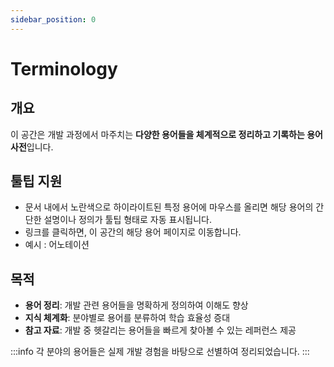 ```yaml
---
sidebar_position: 0
---
```


# Terminology

## 개요

이 공간은 개발 과정에서 마주치는 **다양한 용어들을 체계적으로 정리하고 기록하는 용어 사전**입니다.

## 툴팁 지원

- 문서 내에서 노란색으로 하이라이트된 특정 용어에 마우스를 올리면 해당 용어의 간단한 설명이나 정의가 툴팁 형태로 자동 표시됩니다.
- 링크를 클릭하면, 이 공간의 해당 용어 페이지로 이동합니다.
- 예시 : <TermTooltip termId='annotation'>어노테이션</TermTooltip>

## 목적

- **용어 정리**: 개발 관련 용어들을 명확하게 정의하여 이해도 향상
- **지식 체계화**: 분야별로 용어를 분류하여 학습 효율성 증대
- **참고 자료**: 개발 중 헷갈리는 용어들을 빠르게 찾아볼 수 있는 레퍼런스 제공

:::info
각 분야의 용어들은 실제 개발 경험을 바탕으로 선별하여 정리되었습니다.
:::

